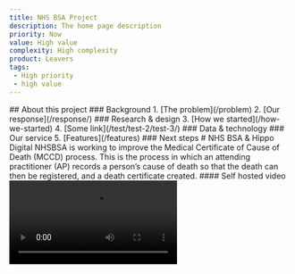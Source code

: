 ```yaml
---
title: NHS BSA Project
description: The home page description
priority: Now
value: High value
complexity: High complexity
product: Leavers
tags:
 - High priority
 - high value
---
```

<GridRow>
    <GridColumn width={'1/3'}>
        ## About this project
        ### Background
        1. [The problem](/problem)
        2. [Our response](/response/)
        ### Research & design
        3. [How we started](/how-we-started)
        4. [Some link](/test/test-2/test-3/)
        ### Data & technology
        ### Our service
        5. [Features](/features)
        ### Next steps
    </GridColumn>
    <GridColumn width={'2/3'}>
        # NHS BSA & Hippo Digital
        <LeadParagraph>NHSBSA is working to improve the Medical Certificate of Cause of Death (MCCD) process. This is the process in which an attending practitioner (AP) records a
            person’s cause of death so that the death can then be registered, and a death certificate created.</LeadParagraph>
        #### Self hosted video
        <Video src={'/videos/video-1.mp4'} title={'test video'}/>
        ---
    </GridColumn>
</GridRow>
